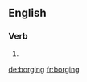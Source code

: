 {{also|Borging}}
==English==

===Verb===
{{head|en|present participle}}

# {{present participle of|borg|lang=en|nocat=1}}

[[de:borging]]
[[fr:borging]]